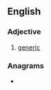 ==English==

===Adjective===
{{head|en|adjective}}

# [[generic]]

===Anagrams===
* {{anagrams|en|energical}}